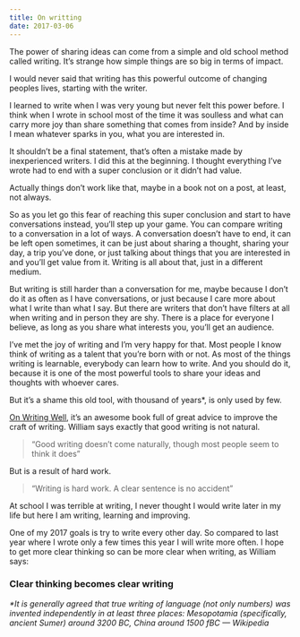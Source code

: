 ```yaml
---
title: On writting
date: 2017-03-06
---
```


The power of sharing ideas can come from a simple and old school method called writing. It’s strange how simple things are so big in terms of impact.

I would never said that writing has this powerful outcome of changing peoples lives, starting with the writer.

I learned to write when I was very young but never felt this power before. I think when I wrote in school most of the time it was soulless and what can carry more joy than share something that comes from inside? And by inside I mean whatever sparks in you, what you are interested in.

It shouldn’t be a final statement, that’s often a mistake made by inexperienced writers. I did this at the beginning. I thought everything I’ve wrote had to end with a super conclusion or it didn’t had value.

Actually things don’t work like that, maybe in a book not on a post, at least, not always.

So as you let go this fear of reaching this super conclusion and start to have conversations instead, you’ll step up your game. You can compare writing to a conversation in a lot of ways. A conversation doesn’t have to end, it can be left open sometimes, it can be just about sharing a thought, sharing your day, a trip you’ve done, or just talking about things that you are interested in and you’ll get value from it. Writing is all about that, just in a different medium.

But writing is still harder than a conversation for me, maybe because I don’t do it as often as I have conversations, or just because I care more about what I write than what I say. But there are writers that don’t have filters at all when writing and in person they are shy. There is a place for everyone I believe, as long as you share what interests you, you’ll get an audience.

I’ve met the joy of writing and I’m very happy for that. Most people I know think of writing as a talent that you’re born with or not. As most of the things writing is learnable, everybody can learn how to write. And you should do it, because it is one of the most powerful tools to share your ideas and thoughts with whoever cares.

But it’s a shame this old tool, with thousand of years\*, is only used by few.

[On Writing Well](https://amzn.com/0060891548), it’s an awesome book full of great advice to improve the craft of writing. William says exactly that good writing is not natural.

> “Good writing doesn’t come naturally, though most people seem to think it does”

But is a result of hard work.

> “Writing is hard work. A clear sentence is no accident”

At school I was terrible at writing, I never thought I would write later in my life but here I am writing, learning and improving.

One of my 2017 goals is try to write every other day. So compared to last year where I wrote only a few times this year I will write more often. I hope to get more clear thinking so can be more clear when writing, as William says:

### Clear thinking becomes clear writing

_\*It is generally agreed that true writing of language (not only numbers) was invented independently in at least three places: Mesopotamia (specifically, ancient Sumer) around 3200 BC, China around 1500 fBC — Wikipedia_

